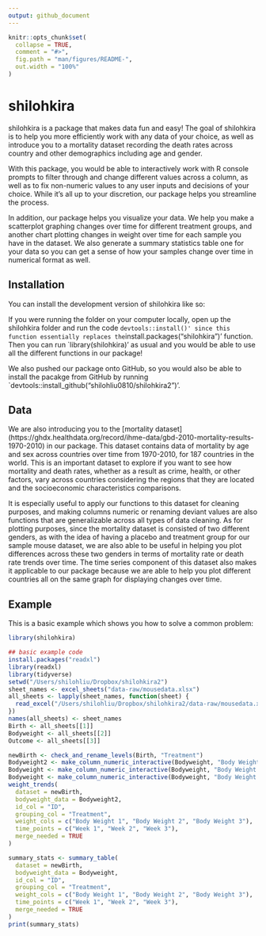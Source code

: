 ```yaml
---
output: github_document
---
```


<!-- README.md is generated from README.Rmd. Please edit that file -->

```r
knitr::opts_chunk$set(
  collapse = TRUE,
  comment = "#>",
  fig.path = "man/figures/README-",
  out.width = "100%"
)
```

# shilohkira

<!-- badges: start -->
<!-- badges: end -->

shilohkira is a package that makes data fun and easy! The goal of shilohkira is to help you more efficiently work with any data of your choice, as well as introduce you to a mortality dataset recording the death rates across country and other demographics including age and gender. 

With this package, you would be able to interactively work with R console prompts to filter through and change different values across a column, as well as to fix non-numeric values to any user inputs and decisions of your choice. While it's all up to your discretion, our package helps you streamline the process.

In addition, our package helps you visualize your data. We help you make a scatterplot graphing changes over time for different treatment groups, and another chart plotting changes in weight over time for each sample you have in the dataset. We also generate a summary statistics table one for your data so you can get a sense of how your samples change over time in numerical format as well. 

## Installation

You can install the development version of shilohkira like so:

If you were running the folder on your computer locally, open up the shilohkira folder and run the code `devtools::install()' since this function essentially replaces the `install.packages("shilohkira")' function. Then you can run `library(shilohkira)' as usual and you would be able to use all the different functions in our package!

We also pushed our package onto GitHub, so you would also be able to install the pacakge from GitHub by running `devtools::install_github("shilohliu0810/shilohkira2")'.

## Data

We are also introducing you to the [mortality dataset] (https://ghdx.healthdata.org/record/ihme-data/gbd-2010-mortality-results-1970-2010) in our package. This dataset contains data of mortality by age and sex across countries over time from 1970-2010, for 187 countries in the world. This is an important dataset to explore if you want to see how mortality and death rates, whether as a result as crime, health, or other factors, vary across countries considering the regions that they are located and the socioeconomic characteristics comparisons. 

It is especially useful to apply our functions to this dataset for cleaning purposes, and making columns numeric or renaming deviant values are also functions that are generalizable across all types of data cleaning. As for plotting purposes, since the mortality dataset is consisted of two different genders, as with the idea of having a placebo and treatment group for our sample mouse dataset, we are also able to be useful in helping you plot differences across these two genders in terms of mortality rate or death rate trends over time. The time series component of this dataset also makes it applicable to our package because we are able to help you plot different countries all on the same graph for displaying changes over time. 

## Example

This is a basic example which shows you how to solve a common problem:

```r
library(shilohkira)
```

```r
## basic example code
install.packages("readxl")
library(readxl)
library(tidyverse)
setwd("/Users/shilohliu/Dropbox/shilohkira2")
sheet_names <- excel_sheets("data-raw/mousedata.xlsx")
all_sheets <- lapply(sheet_names, function(sheet) {
  read_excel("/Users/shilohliu/Dropbox/shilohkira2/data-raw/mousedata.xlsx", sheet = sheet)
})
names(all_sheets) <- sheet_names
Birth <- all_sheets[[1]]    
Bodyweight <- all_sheets[[2]] 
Outcome <- all_sheets[[3]]  

newBirth <- check_and_rename_levels(Birth, "Treatment")
Bodyweight2 <- make_column_numeric_interactive(Bodyweight, "Body Weight 2")
Bodyweight <- make_column_numeric_interactive(Bodyweight, "Body Weight 3")
Bodyweight <- make_column_numeric_interactive(Bodyweight, "Body Weight 1")
weight_trends(
  dataset = newBirth,
  bodyweight_data = Bodyweight2,
  id_col = "ID",
  grouping_col = "Treatment",
  weight_cols = c("Body Weight 1", "Body Weight 2", "Body Weight 3"),
  time_points = c("Week 1", "Week 2", "Week 3"),
  merge_needed = TRUE
)
```

```r
summary_stats <- summary_table(
  dataset = newBirth,
  bodyweight_data = Bodyweight,
  id_col = "ID",
  grouping_col = "Treatment",
  weight_cols = c("Body Weight 1", "Body Weight 2", "Body Weight 3"),
  time_points = c("Week 1", "Week 2", "Week 3"),
  merge_needed = TRUE
)
print(summary_stats)
```
